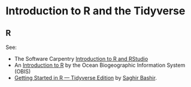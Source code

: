 # Introduction to R and the Tidyverse

## R

See:

- The Software Carpentry [Introduction to R and RStudio](https://swcarpentry.github.io/r-novice-gapminder/01-rstudio-intro/)
- An [Introduction to R](https://obis.org/manual/intror/) by the Ocean Biogeographic Information System (OBIS)
- [Getting Started in R &mdash; Tidyverse Edition](https://github.com/saghirb/Getting-Started-in-R/blob/master/Getting-Started-in-R.pdf) by [Saghir Bashir](https://github.com/saghirb).

